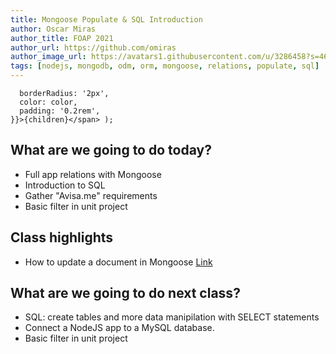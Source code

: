 ```yaml
---
title: Mongoose Populate & SQL Introduction
author: Oscar Miras
author_title: FOAP 2021
author_url: https://github.com/omiras
author_image_url: https://avatars1.githubusercontent.com/u/3286458?s=460&v=4
tags: [nodejs, mongodb, odm, orm, mongoose, relations, populate, sql]
---
```


      borderRadius: '2px',
      color: color,
      padding: '0.2rem',
    }}>{children}</span> );

## __<Highlight color="#ff8000">What are we going to do today?</Highlight>__

* Full app relations with Mongoose
* Introduction to SQL
* Gather "Avisa.me" requirements
* Basic filter in unit project


## __<Highlight color="#ff8000">Class highlights</Highlight>__ 

* How to update a document in Mongoose [Link](https://masteringjs.io/tutorials/mongoose/update)

## __<Highlight color="#ff8000">What are we going to do next class?</Highlight>__

* SQL: create tables and more data manipilation with SELECT statements
* Connect a NodeJS app to a MySQL database.
* Basic filter in unit project






